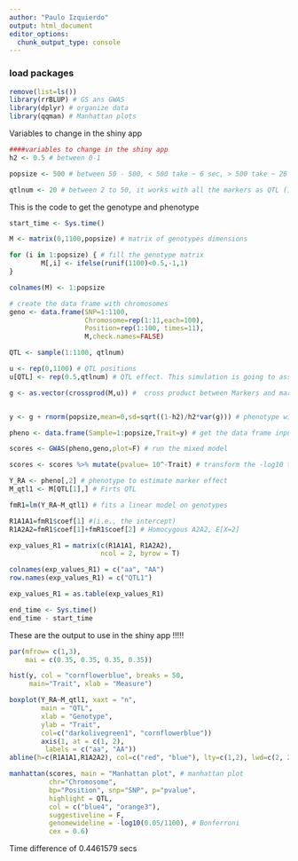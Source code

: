 ```yaml
---
author: "Paulo Izquierdo"
output: html_document
editor_options: 
  chunk_output_type: console
---
```

### load packages

```r
remove(list=ls())
library(rrBLUP) # GS ans GWAS
library(dplyr) # organize data
library(qqman) # Manhattan plots

```

Variables to change in the shiny app

```r
####variables to change in the shiny app
h2 <- 0.5 # between 0-1

popsize <- 500 # between 50 - 500, < 500 take ~ 6 sec, > 500 take ~ 26 seconds

qtlnum <- 20 # between 2 to 50, it works with all the markers as QTL (1100), but that does not make a lot of sense, and with one marker would be the same that the single allele example.... and because the association is so so strong the code have an error to plot

```

This is the code to get the genotype and phenotype

```r
start_time <- Sys.time()

M <- matrix(0,1100,popsize) # matrix of genotypes dimensions

for (i in 1:popsize) { # fill the genotype matrix
        M[,i] <- ifelse(runif(1100)<0.5,-1,1)
}

colnames(M) <- 1:popsize

# create the data frame with chromosomes
geno <- data.frame(SNP=1:1100, 
                   Chromosome=rep(1:11,each=100),
                   Position=rep(1:100, times=11),
                   M,check.names=FALSE)

QTL <- sample(1:1100, qtlnum)

u <- rep(0,1100) # QTL positions
u[QTL] <- rep(0.5,qtlnum) # QTL effect. This simulation is going to assume additive effects in all QTL

g <- as.vector(crossprod(M,u)) #  cross product between Markers and marker effects


y <- g + rnorm(popsize,mean=0,sd=sqrt((1-h2)/h2*var(g))) # phenotype with QTL effects and size pop = popsize

pheno <- data.frame(Sample=1:popsize,Trait=y) # get the data frame input for the GWA 

scores <- GWAS(pheno,geno,plot=F) # run the mixed model

scores <- scores %>% mutate(pvalue= 10^-Trait) # transform the -log10 to pvalue

Y_RA <- pheno[,2] # phenotype to estimate marker effect
M_qtl1 <- M[QTL[1],] # Firts QTL

fmR1=lm(Y_RA~M_qtl1) # fits a linear model on genotypes 

R1A1A1=fmR1$coef[1] #(i.e., the intercept)
R1A2A2=fmR1$coef[1]+fmR1$coef[2] # Homocygous A2A2, E[X=2]

exp_values_R1 = matrix(c(R1A1A1, R1A2A2), 
                       ncol = 2, byrow = T)

colnames(exp_values_R1) = c("aa", "AA")
row.names(exp_values_R1) = c("QTL1")

exp_values_R1 = as.table(exp_values_R1)

end_time <- Sys.time()
end_time - start_time

```


These are the output to use in the shiny app !!!!!

```r
par(mfrow= c(1,3), 
    mai = c(0.35, 0.35, 0.35, 0.35))

hist(y, col = "cornflowerblue", breaks = 50, 
     main="Trait", xlab = "Measure")

boxplot(Y_RA~M_qtl1, xaxt = "n",
        main = "QTL", 
        xlab = "Genotype",
        ylab = "Trait",
        col=c("darkolivegreen1", "cornflowerblue")) 
        axis(1, at = c(1, 2),
         labels = c("aa", "AA")) 
abline(h=c(R1A1A1,R1A2A2), col=c("red", "blue"), lty=c(1,2), lwd=c(2, 2))

manhattan(scores, main = "Manhattan plot", # manhattan plot 
          chr="Chromosome",
          bp="Position", snp="SNP", p="pvalue", 
          highlight = QTL, 
          col = c("blue4", "orange3"),
          suggestiveline = F, 
          genomewideline = -log10(0.05/1100), # Bonferroni
          cex = 0.6)


```



Time difference of 0.4461579 secs
